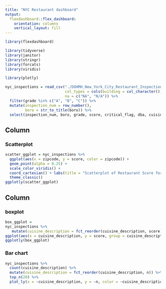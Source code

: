 ```yaml
---
title: "NYC Restaurant dashboard"
output: 
  flexdashboard::flex_dashboard:
    orientation: columns
    vertical_layout: fill
---
```


```r
library(flexdashboard)
```

```r
library(tidyverse)
library(janitor)
library(stringr)
library(forcats)
library(viridis)

library(plotly)
```

```r
nyc_inspections = read_csv("./DOHMH_New_York_City_Restaurant_Inspection_Results.csv.gz", 
                           col_types = cols(building = col_character()),
                           na = c("NA", "N/A")) %>% 
  filter(grade %in% c("A", "B", "C")) %>% 
  mutate(inspection_num = row_number(),   
         boro = str_to_title(boro)) %>% 
  select(inspection_num, boro, grade, score, critical_flag, dba, cuisine_description, zipcode, violation_description)
```



Column {data-width=650}
-----------------------------------------------------------------------

### Scatterplot

```r
scatter_ggplot = nyc_inspections %>%
  ggplot(aes(x = zipcode, y = score, color = zipcode)) +
  geom_point(alpha = 0.25) +
  scale_color_viridis() +
  coord_cartesian() + labs(title = "Scatterplot of Restaurant Score for Zipcodes", x = "Zipcodes", y = "Restaurant Score") +
  theme_classic()
ggplotly(scatter_ggplot)
```

Column {data-width=350}
-----------------------------------------------------------------------

### boxplot

```r
box_ggplot =
nyc_inspections %>% 
   mutate(cuisine_description = fct_reorder(cuisine_description, score)) %>%
ggplot(aes(x = cuisine_description, y = score, group = cuisine_description)) + geom_boxplot(aes(color = cuisine_description)) + labs(title = "Boxplot of the restaurant score for different cusine type in NYC", x = "cuisine type", y = "Restuarant Score") + theme_classic() + theme(axis.text.x = element_text(hjust = 1), plot.title = element_text(hjust = 0.5))
ggplotly(box_ggplot)
```

### Bar chart

```r
nyc_inspections %>% 
  count(cuisine_description) %>% 
  mutate(cuisine_description = fct_reorder(cuisine_description, n)) %>% 
  top_n(20) %>%
  plot_ly(x = ~cuisine_description, y = ~n, color = ~cuisine_description, type = "bar", colors = "Set2")
```

